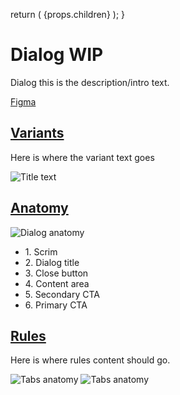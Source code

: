 

  return (
    <Layout
      title="Design"
      sideNav="design"
      editPageRoute="design/components/dialog"
      shouldIncludePageIndex
    >
      {props.children}
    </Layout>
  );
}

# Dialog WIP

<IntroText>Dialog this is the description/intro text.</IntroText>

[Figma](<https://www.figma.com/file/W3hxWj6VZydNaNGJSGxRsV/TableKit-Components-(3.0)>)

## [Variants](#variants)

Here is where the variant text goes

![Title text](/static/img/components/PLACEHOLDER.png 'IMAGEDESCRIPTION')

## [Anatomy](website/src/design/components/dialog.html#anatomy)

![Dialog anatomy](/static/img/components/anatomy-dialog.svg 'IMAGEDESCRIPTION')

<ul>
  <li>1. Scrim</li>
  <li>2. Dialog title</li>
  <li>3. Close button</li>
  <li>4. Content area</li>
  <li>5. Secondary CTA</li>
  <li>6. Primary CTA</li>
</ul>

## [Rules](website/src/design/components/dialog.html#rules)

Here is where rules content should go.

![Tabs anatomy](/static/img/components/placeholder-rules.png 'IMAGEDESCRIPTION') ![Tabs anatomy](/static/img/components/placeholder-rules.png 'IMAGEDESCRIPTION')
